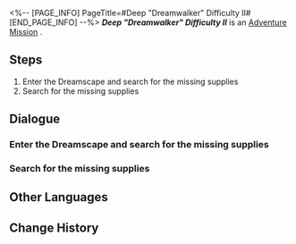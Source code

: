 <%-- [PAGE_INFO]
PageTitle=#Deep "Dreamwalker" Difficulty II#
[END_PAGE_INFO] --%>
{{Stub|Dialogue, characters, and location(s)}}
{{Mission Infobox
|id            = 8020201
|title         = 
|image         = Mission Deep "Dreamwalker" Difficulty II.png
|type          = Adventure
|event_name    = 
|chapter       = 
|requirements  = 
|summary       = <!--official mission summary from Fate's Atlas-->
|characters    = <!--characters that appear in this mission-->
|startLocation = <!--location as it intially appears on the mission screen-->
|world         = <!--i.e. Penacony-->
|area          = <!--i.e. A Child's Dream-->
|prev          = 
|next          = 
|exp           = 
|credits       = 
|stellarJade   = 
|other         = 
}}
'''''Deep "Dreamwalker" Difficulty II''''' is an [[Adventure Mission]]<!--in [world]-->.

==Steps==
# Enter the Dreamscape and search for the missing supplies
# Search for the missing supplies

<!--
==Gameplay Notes==

--><!--
==Trial Character==

-->
==Dialogue==
{{Stub Dialogue}}
===Enter the Dreamscape and search for the missing supplies===
{{Mission Description|type=adventure|location=<!--to be added-->|The chaotic Dreamscape has swept away the supplies Dreamville relies upon to survive. You have to enter the dream and recover all of them.}}
{{Dialogue Start}}
:{{tx}}
{{Dialogue End}}

===Search for the missing supplies===
{{Mission Description|type=adventure|location=<!--to be added-->|update|The chaotic Dreamscape has swept away the supplies Dreamville relies upon to survive. You have to enter the dream and recover all of them.}}
{{Dialogue Start}}
:{{tx}}
{{Dialogue End}}

==Other Languages==
{{Other Languages
|en   = Deep "Dreamwalker" Difficulty II
|zhs  = 深层「梦客漫步」难度II
|zht  = 深層「夢客漫步」難度II
|ja   = 深層夢境「ドリームウォーク」難易度II
|ko   = 깊은 층 「꿈꾸는 자의 산책」 난이도 II
|es   = Sonambulismo profundo, dificultad II
|fr   = Profondeurs : « Marche-rêve » difficulté II
|ru   = Нижний мир: Сновидец II
|th   = "ย่างก้าวของคนช่างฝัน" ชั้นลึก ระดับความยาก II
|vi   = "Khách Mộng Dạo Bước" Tầng Sâu - Độ Khó II
|de   = Tief „Traumwandler“ Schwierigkeitsgrad II
|id   = "Pejalan Mimpi" yang Dalam: Tingkat Kesulitan II
|pt   = "Caminhante dos Sonhos" Profundo Dificuldade II
}}

==Change History==
{{Change History|2.0}}
